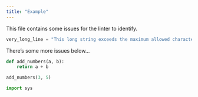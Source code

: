 ```yaml
---
title: "Example"
---
```


This file contains some issues for the linter to identify.

```python
very_long_line = "This long string exceeds the maximum allowed characters per line."
```

There's some more issues below...

```python
def add_numbers(a, b):
    return a + b

add_numbers(3, 5)

import sys
```